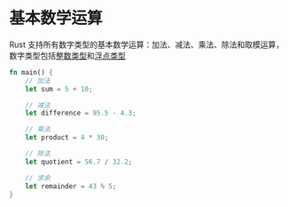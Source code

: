 # 基本数学运算

Rust 支持所有数字类型的基本数学运算：加法、减法、乘法、除法和取模运算，数字类型包括[整数类型](/rust/lang/scalar-types/integer)和[浮点类型](/rust/lang/scalar-types/floating-point)

```rs
fn main() {
    // 加法
    let sum = 5 + 10;

    // 减法
    let difference = 95.5 - 4.3;

    // 乘法
    let product = 4 * 30;

    // 除法
    let quotient = 56.7 / 32.2;

    // 求余
    let remainder = 43 % 5;
}
```
